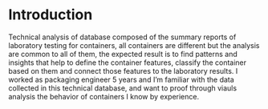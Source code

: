 # Introduction
Technical analysis of database composed of the summary reports of laboratory testing for containers, all containers are different but the analysis are common to all of them, the expected result is to find patterns and insights that help to define the container features, classify the container based on them and connect those features to the laboratory results. 
I worked as packaging engineer 5 years and I'm familiar with the data collected in this technical database, and want to proof through viauls analysis the behavior of containers I know by experience.  

